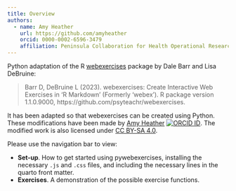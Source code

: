 ```yaml
---
title: Overview
authors:
  - name: Amy Heather
    url: https://github.com/amyheather
    orcid: 0000-0002-6596-3479
    affiliation: Peninsula Collaboration for Health Operational Research and Data Science (PenCHORD), University of Exeter Medical School
---
```


Python adaptation of the R [webexercises](https://github.com/PsyTeachR/webexercises) package by Dale Barr and Lisa DeBruine:

> Barr D, DeBruine L (2023). webexercises: Create Interactive Web Exercises in 'R Markdown' (Formerly 'webex'). R package version 1.1.0.9000, https://github.com/psyteachr/webexercises.

It has been adapted so that webexercises can be created using Python. These modifications have been made by [Amy Heather](https://github.com/amyheather) [![ORCID ID](../images/orcid.png)](https://orcid.org/0000-0002-6596-3479). The modified work is also licensed under [CC BY-SA 4.0](https://creativecommons.org/licenses/by-sa/4.0/).

Please use the navigation bar to view:

* **Set-up**. How to get started using pywebexercises, installing the necessary `.js` and `.css` files, and including the necessary lines in the quarto front matter.
* **Exercises**. A demonstration of the possible exercise functions.